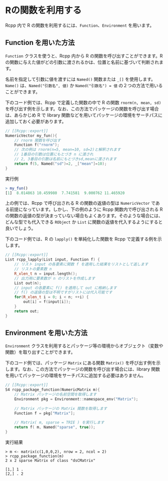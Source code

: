 # Rの関数を利用する

Rcpp 内で R の関数を利用するには、`Function`、`Environment` を用います。


## Function を用いた方法

`Function` クラスを使うと、Rcpp 内から R の関数を呼び出すことができます。R の関数に与えた値がどの引数に渡されるかは、位置と名前に基づいて判断されます。

名前を指定して引数に値を渡すには `Named()` 関数または `_[]` を使用します。`Name()` は、`Named("引数名", 値)` か `Named("引数名") = 値` の２つの方法で用いることができます。

下のコード例では、Rcpp で定義した関数の中で R の関数 `rnorm(n, mean, sd)` を呼び出す例を示します。なお、この方法でパッケージの関数を呼び出す場合は、あらかじめ R で library 関数などを用いてパッケージの環境をサーチパスに追加しておく必要があります。

```cpp
// [[Rcpp::export]]
NumericVector my_fun(){
    // rnorm 関数を呼び出す
    Function f("rnorm");   
    // 次の例は rnorm(n=5, mean=10, sd=2)と解釈されます
    // 1番目の引数は位置にもとづき n に渡され
    // 2, 3番目の引数は名前にもとづきsd,meanに渡されます
    return f(5, Named("sd")=2, _["mean"]=10);
}
```

実行例

```r
> my_fun()
[1]  8.014863 10.459980  7.741581  9.000762 11.465920
```

上の例では、Rcpp で呼び出される R の関数の返値の型は `NumericVector` である前提になっています。しかし、下の例のように Rcpp 関数内で呼び出される R の関数の返値の型が決まっていない場合もよくあります。そのような場合には、どんな型でも代入できる `RObject` か `List` に関数の返値を代入するようにすると良いでしょう。

下のコード例では、R の `lapply()` を単純化した関数を Rcpp で定義する例を示します。

```cpp
// [[Rcpp::export]]
List rcpp_lapply(List input, Function f) {
    // リスト input の各要素に関数 f を適用した結果をリストとして返します
    // リストの要素数 n
    R_xlen_t n = input.length();
    // 出力用に要素数が n のリストを作成します
    List out(n);
    // input の各要素に f() を適用して out に格納します
    // f() の返値の型は不明ですがリストには代入可能です
    for(R_xlen_t i = 0; i < n; ++i) {
        out[i] = f(input[i]);
    }
    return out;
}
```


## Environment を用いた方法

`Environment` クラスを利用するとパッケージ等の環境からオブジェクト（変数や関数）を取り出すことができます。

下のコード例では、パッケージ `Matrix` にある関数 `Matrix()` を呼び出す例を示します。なお、この方法でパッケージの関数を呼び出す場合には、library 関数を用いてパッケージの環境をサーチパスに追加する必要はありません。

```cpp
// [[Rcpp::export]]
S4 rcpp_package_function(NumericMatrix m){
    // Matrix パッケージの名前空間を取得します
    Environment pkg = Environment::namespace_env("Matrix");
    
    // Matrix パッケージの Matrix 関数を取得します
    Function f = pkg["Matrix"];
    
    // Matrix( m, sparse = TRIE ) を実行します
    return f( m, Named("sparse", true));
}
```

実行結果

```
> m <- matrix(c(1,0,0,2), nrow = 2, ncol = 2)
> rcpp_package_function(m)
2 x 2 sparse Matrix of class "dsCMatrix"
        
[1,] 1 .
[2,] . 2
```

